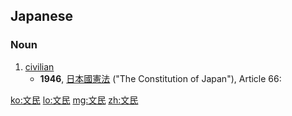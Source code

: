 ==Japanese==
{{ja-kanjitab|ぶん|みん|yomi=on}}

===Noun===
{{ja-noun|ぶんみん}}
# [[civilian]]
#* '''1946''', [[:s:日本國憲法|日本國憲法]] ("The Constitution of Japan"), Article 66:
#*: {{ja-usex|内閣総理大臣その他の国務大臣は、'''文民'''でなければならない。|ないかく そうり だいじん その た の こくむ だいじん は、 '''ぶんみん''' で なければ ならない。|The Prime Minister and other Ministers of State must be '''civilians'''.}}

[[ko:文民]]
[[lo:文民]]
[[mg:文民]]
[[zh:文民]]
